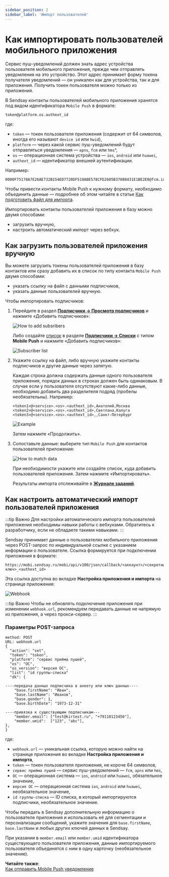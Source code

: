 ```yaml
---
sidebar_position: 2
sidebar_label: 'Импорт пользователей'
---
```


# Как импортировать пользователей мобильного приложения

Сервис пуш-уведомлений должен знать адрес устройства пользователя мобильного приложения, прежде чем отправлять уведомления на это устройство. Этот адрес принимает форму токена получателя уведомлений — он уникален как для устройства, так и для приложения. Получить токен пользователя можно только из приложения.

В Sendsay контакты пользователей мобильного приложения хранятся под видом идентификатора `Mobile Push` в формате:

```
token@platform.os.authext_id
```

где:

- `token` — токен пользователя приложения (содержит от 64 символов, иногда его называют `device id` или `hwid`),
- `platform` — через какой сервис пуш-уведомлений будут отправляться уведомления — `apns`, `fcm` или `hms`^,
- `os` — операционная система устройства — `ios`, `android` или `huawei`,
- `authext_id` — идентификатор внешней аутентификации.

Например:

```
0000F75178A7E26AE732B154ED7720DF510ABE578CFD2605B37088431E1BE2E0@fcm.ios.150
```

Чтобы привести контакты Mobile Push к нужному формату, необходимо объединить данные — подробнее об этом читайте в статье [Как подготовить файл для импорта](https://docs.sendsay.ru/subscribers/import-and-export/how-to-prepare-file-for-import#файл-для-импорта-пользователей-мобильного-приложения).

Импортировать контакты пользователей приложения в базу можно двумя способами:

- загрузить вручную,
- настроить автоматический импорт через вебхук.

## Как загрузить пользователей приложения вручную

Вы можете загрузить токены пользователей приложения в базу контактов или сразу добавить их в список по типу контакта `Mobile Push` двумя способами:

- указать ссылку на файл с данными подписчиков,
- указать данные пользователей вручную.

Чтобы импортировать подписчиков:

1. Перейдите в раздел **[Подписчики → Просмотр подписчиков](https://app.sendsay.ru/subscribers/contacts)** и нажмите «Добавить подписчиков»:

   ![How to add subsribers](/img/other-channels/mobile-push/import-mobile-push-subscribers/how-to-add-subsribers.png)

   Либо создайте [список](https://docs.sendsay.ru/subscribers/lists-and-segments/what-is-list) в разделе **[Подписчики → Списки](https://app.sendsay.ru/subscribers/lists)** с типом **Mobile Push** и нажмите «Добавить подписчиков»:

   ![Subscriber list](/img/other-channels/mobile-push/import-mobile-push-subscribers/subscriber-list.gif)

2. Укажите ссылку на файл, либо вручную укажите контакты подписчиков и другие данные через запятую.

   Каждая строка должна содержать данные одного пользователя приложения, порядок данных в строках должен быть одинаковым. В случае если у пользователя отсутствуют какие-либо данные, необходимо добавить два разделителя подряд (пробелы необязательны). Например:

   ```
   <token1>@<service>.<os>.<authext_id>,Анатолий,Москва
   <token2>@<service>.<os>.<authext_id>,Светлана,Калуга
   <token3>@<service>.<os>.<authext_id>,,Санкт-Петербург
   ```

   ![Example](/img/other-channels/mobile-push/import-mobile-push-subscribers/mobile-push-contacts.png)

   Затем нажмите «Продолжить».

3. Сопоставьте данные: выберите тип `Mobile Push` для контактов пользователей приложения:

   ![How to match data](/img/other-channels/mobile-push/import-mobile-push-subscribers/how-to-match-data.gif)

   При необходимости укажите или создайте список, куда добавить пользователей приложения. Затем нажмите «Импортировать».

   Результаты импорта отслеживайте в **[Журнале заданий](https://app.sendsay.ru/queue)**.

## Как настроить автоматический импорт пользователей приложения

:::tip Важно
Для настройки автоматического импорта пользователей приложения необходимы навыки работы с вебхуками. Обратитесь к разработчику, если не обладаете такими навыками.
:::

Sendsay принимает данные о пользователях мобильного приложения через POST-запрос по индивидуальной ссылке с указанием информации о пользователе.
Ссылка формируется при подключении приложения в формате:

```
https://mobi.sendsay.ru/mobi/api/v100/json/callback/<аккаунт>/<секретный ключ>_<authext_id>
```

Эта ссылка доступна во вкладке **Настройка приложения и импорта** на странице приложения:

![Webhook](/img/other-channels/mobile-push/import-mobile-push-subscribers/webhook.png)

:::tip Важно
Чтобы не обновлять подключение приложения при изменении `webhook.url`, рекомендуем передавать данные не напрямую из приложения, а через прокси-сервер.
:::

### Параметры POST-запроса

```
method: POST
URL: webhook.url
{
  "action": "set",
  "token": "token",
  "platform": "сервис приёма пушей",
  "os": "ОС",
  "os_version": "версия ОС",
  "list": "id группы-списка"
  "dk": {

----передача данных подписчика в анкету или ключ данных----
    "base.firstName": "Иван",
    "base.lastName": "Иванов",
    "base.gender": 1,
    "base.birthDate": "1973-12-31"

----привязка к существующим подписчикам---
    "member.email": ["test@kirtest.ru", "+79110123456"],
    "member.umid":  ["123", "abc"],
},
}
```

где:

- `webhook.url` — уникальная ссылка, которую можно найти на странице приложения во вкладке **Настройка приложения и импорта**,
- `token` — токен пользователя приложения, не короче 64 символов,
- `сервис приёма пушей` — сервис пуш-уведомлений — `fcm`, `apns` или `hms`,
- `ОС` — операционная система — `ios`, `android` или `huawei`, обязательное значение,
- `версия ОС` — операционная система `ios`, `android` или `huawei`, необязательное значение,
- `id группы-списка` — ID списка, в который импортируются подписчики, необязательное значение.

Чтобы передать в Sendsay дополнительную информацию о пользователе приложения и использовать её для сегментации и персонализации сообщений, укажите значения для `base.firstName`, `base.lastName` и любых других ключей данных в Sendsay.

При указании в `member.email` или `member.umid` идентификатора существующего пользователя приложения, данные импортируемого пользователя объединятся с ним в одну карточку (необязательное значение).

**Читайте также**:<br/>
[Как отправить Mobile Push уведомление](https://docs.sendsay.ru/other-channels/mobile-push/how-to-create-mobile-push-campaign)
